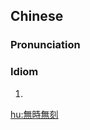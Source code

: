 {{also|无时无刻}}
==Chinese==
{{zh-forms|s=无时无刻|no|time|no|moment}}

===Pronunciation===
{{zh-pron
|m=wúshíwúkè
|c=mou4 si4 mou4 hak1
|cat=id
}}

===Idiom===
{{zh-idiom}}

# {{n-g|“There is not a time (when ...  is not ...).” Usually used with negative particles (e.g. {{zh-l|*不}}) to form double negative sentences, with the meaning of “all the time, [[incessantly]]”.}}

[[hu:無時無刻]]